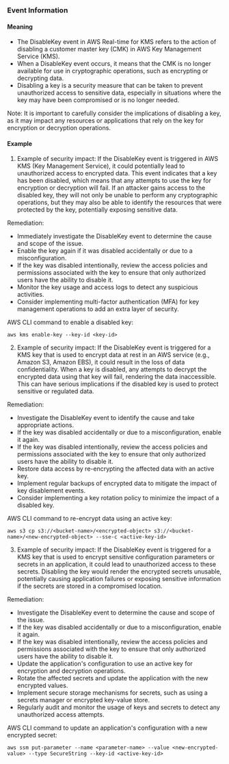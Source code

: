 
### Event Information

#### Meaning

- The DisableKey event in AWS Real-time for KMS refers to the action of disabling a customer master key (CMK) in AWS Key Management Service (KMS).
- When a DisableKey event occurs, it means that the CMK is no longer available for use in cryptographic operations, such as encrypting or decrypting data.
- Disabling a key is a security measure that can be taken to prevent unauthorized access to sensitive data, especially in situations where the key may have been compromised or is no longer needed.

Note: It is important to carefully consider the implications of disabling a key, as it may impact any resources or applications that rely on the key for encryption or decryption operations.

#### Example

1. Example of security impact: If the DisableKey event is triggered in AWS KMS (Key Management Service), it could potentially lead to unauthorized access to encrypted data. This event indicates that a key has been disabled, which means that any attempts to use the key for encryption or decryption will fail. If an attacker gains access to the disabled key, they will not only be unable to perform any cryptographic operations, but they may also be able to identify the resources that were protected by the key, potentially exposing sensitive data.

Remediation:
- Immediately investigate the DisableKey event to determine the cause and scope of the issue.
- Enable the key again if it was disabled accidentally or due to a misconfiguration.
- If the key was disabled intentionally, review the access policies and permissions associated with the key to ensure that only authorized users have the ability to disable it.
- Monitor the key usage and access logs to detect any suspicious activities.
- Consider implementing multi-factor authentication (MFA) for key management operations to add an extra layer of security.

AWS CLI command to enable a disabled key:
```
aws kms enable-key --key-id <key-id>
```

2. Example of security impact: If the DisableKey event is triggered for a KMS key that is used to encrypt data at rest in an AWS service (e.g., Amazon S3, Amazon EBS), it could result in the loss of data confidentiality. When a key is disabled, any attempts to decrypt the encrypted data using that key will fail, rendering the data inaccessible. This can have serious implications if the disabled key is used to protect sensitive or regulated data.

Remediation:
- Investigate the DisableKey event to identify the cause and take appropriate actions.
- If the key was disabled accidentally or due to a misconfiguration, enable it again.
- If the key was disabled intentionally, review the access policies and permissions associated with the key to ensure that only authorized users have the ability to disable it.
- Restore data access by re-encrypting the affected data with an active key.
- Implement regular backups of encrypted data to mitigate the impact of key disablement events.
- Consider implementing a key rotation policy to minimize the impact of a disabled key.

AWS CLI command to re-encrypt data using an active key:
```
aws s3 cp s3://<bucket-name>/<encrypted-object> s3://<bucket-name>/<new-encrypted-object> --sse-c <active-key-id>
```

3. Example of security impact: If the DisableKey event is triggered for a KMS key that is used to encrypt sensitive configuration parameters or secrets in an application, it could lead to unauthorized access to these secrets. Disabling the key would render the encrypted secrets unusable, potentially causing application failures or exposing sensitive information if the secrets are stored in a compromised location.

Remediation:
- Investigate the DisableKey event to determine the cause and scope of the issue.
- If the key was disabled accidentally or due to a misconfiguration, enable it again.
- If the key was disabled intentionally, review the access policies and permissions associated with the key to ensure that only authorized users have the ability to disable it.
- Update the application's configuration to use an active key for encryption and decryption operations.
- Rotate the affected secrets and update the application with the new encrypted values.
- Implement secure storage mechanisms for secrets, such as using a secrets manager or encrypted key-value store.
- Regularly audit and monitor the usage of keys and secrets to detect any unauthorized access attempts.

AWS CLI command to update an application's configuration with a new encrypted secret:
```
aws ssm put-parameter --name <parameter-name> --value <new-encrypted-value> --type SecureString --key-id <active-key-id>
```

